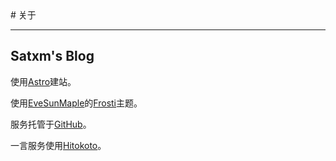 
<BaseLayout title="关于">
  <BaseCard title="关于">
# 关于

---

## Satxm's Blog 


使用<a href="https://astro.build/" target="_blank">Astro</a>建站。

使用<a href="https://github.com/EveSunMaple" target="_blank">EveSunMaple</a>的<a href="https://github.com/EveSunMaple/Frosti" target="_blank">Frosti</a>主题。

服务托管于<a href="https://github.com/" target="_blank">GitHub</a>。

一言服务使用<a href="https://hitokoto.cn/" target="_blank">Hitokoto</a>。


  </BaseCard>
</BaseLayout>

